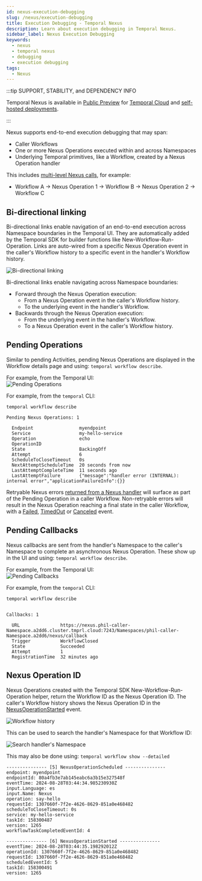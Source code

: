 ```yaml
---
id: nexus-execution-debugging
slug: /nexus/execution-debugging
title: Execution Debugging - Temporal Nexus
description: Learn about execution debugging in Temporal Nexus.
sidebar_label: Nexus Execution Debugging
keywords:
  - nexus
  - temporal nexus
  - debugging
  - execution debugging
tags:
  - Nexus
---
```


:::tip SUPPORT, STABILITY, and DEPENDENCY INFO

Temporal Nexus is available in [Public Preview](/evaluate/development-production-features/release-stages#public-preview) for [Temporal Cloud](/cloud/nexus) and [self-hosted deployments](/production-deployment/self-hosted-guide/nexus).

:::

Nexus supports end-to-end execution debugging that may span:

- Caller Workflows
- One or more Nexus Operations executed within and across Namespaces
- Underlying Temporal primitives, like a Workflow, created by a Nexus Operation handler

This includes [multi-level Nexus calls](/nexus#multi-level-calls), for example:
- Workflow A → Nexus Operation 1 → Workflow B → Nexus Operation 2 → Workflow C

## Bi-directional linking

Bi-directional links enable navigation of an end-to-end execution across Namespace boundaries in the Temporal UI.
They are automatically added by the Temporal SDK for builder functions like New-Workflow-Run-Operation.
Links are auto-wired from a specific Nexus Operation event in the caller's Workflow history to a specific event in the handler's Workflow history.

![Bi-directional linking](/img/nexus/nexus-bi-directional-linking.png)

Bi-directional links enable navigating across Namespace boundaries:

- Forward through the Nexus Operation execution:
  - From a Nexus Operation event in the caller's Workflow history.
  - To the underlying event in the handler's Workflow.
- Backwards through the Nexus Operation execution:
  - From the underlying event in the handler's Workflow.
  - To a Nexus Operation event in the caller's Workflow history.


## Pending Operations

Similar to pending Activities, pending Nexus Operations are displayed in the Workflow details page and using: `temporal workflow describe`.

For example, from the Temporal UI:\
![Pending Operations](/img/nexus/pending-nexus-operations.png)

For example, from the `temporal` CLI:

```
temporal workflow describe

Pending Nexus Operations: 1

  Endpoint                 myendpoint
  Service                  my-hello-service
  Operation                echo
  OperationID
  State                    BackingOff
  Attempt                  6
  ScheduleToCloseTimeout   0s
  NextAttemptScheduleTime  20 seconds from now
  LastAttemptCompleteTime  11 seconds ago
  LastAttemptFailure       {"message":"handler error (INTERNAL): internal error","applicationFailureInfo":{}}
```

Retryable Nexus errors [returned from a Nexus handler](/nexus/error-handling#errors-in-nexus-handlers) will surface as part of the Pending Operation in a caller Workflow.
Non-retryable errors will result in the Nexus Operation reaching a final state in the caller Workflow, with a [Failed](/references/events#nexusoperationfailed), [TimedOut](/references/events#nexusoperationtimedout) or [Canceled](/references/events#nexusoperationcanceled) event.

## Pending Callbacks
Nexus callbacks are sent from the handler's Namespace to the caller's Namespace to complete an asynchronous Nexus Operation.
These show up in the UI and using: `temporal workflow describe`.

For example, from the Temporal UI:\
![Pending Callbacks](/img/nexus/nexus-callback.png)

For example, from the `temporal` CLI:

```
temporal workflow describe


Callbacks: 1

  URL               https://nexus.phil-caller-Namespace.a2dd6.cluster.tmprl.cloud:7243/Namespaces/phil-caller-Namespace.a2dd6/nexus/callback
  Trigger           WorkflowClosed
  State             Succeeded
  Attempt           1
  RegistrationTime  32 minutes ago
```

## Nexus Operation ID

Nexus Operations created with the Temporal SDK New-Workflow-Run-Operation helper, return the Workflow ID as the Nexus Operation ID.
The caller's Workflow history shows the Nexus Operation ID in the [NexusOperationStarted](/references/events#nexusoperationstarted) event.

![Workflow history](/img/nexus/nexus-operations-ui.png)

This can be used to search the handler's Namespace for that Workflow ID:

![Search handler's Namespace](/img/nexus/nexus-operations-ui-search-handler.png)

This may also be done using: `temporal workflow show --detailed`

```
--------------- [5] NexusOperationScheduled ---------------
endpoint: myendpoint
endpointId: 80a4fb3e7ab145eabc6a3b15e327548f
eventTime: 2024-08-28T03:44:34.985230930Z
input.Language: es
input.Name: Nexus
operation: say-hello
requestId: 1307660f-7f2e-4626-8629-851a0e468482
scheduleToCloseTimeout: 0s
service: my-hello-service
taskId: 158300487
version: 1265
workflowTaskCompletedEventId: 4

--------------- [6] NexusOperationStarted ---------------
eventTime: 2024-08-28T03:44:35.198292012Z
operationId: 1307660f-7f2e-4626-8629-851a0e468482
requestId: 1307660f-7f2e-4626-8629-851a0e468482
scheduledEventId: 5
taskId: 158300491
version: 1265
```